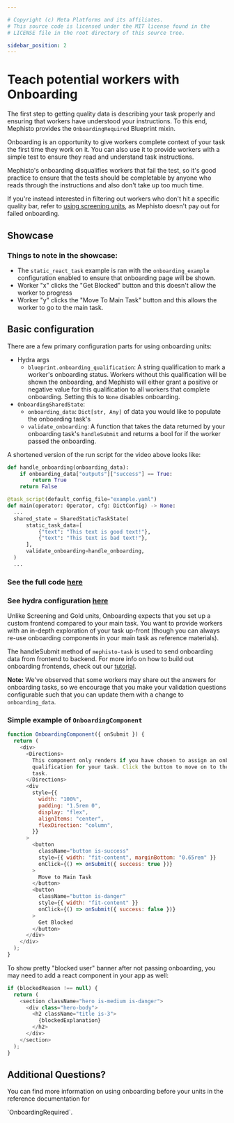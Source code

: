 ```yaml
---

# Copyright (c) Meta Platforms and its affiliates.
# This source code is licensed under the MIT license found in the
# LICENSE file in the root directory of this source tree.

sidebar_position: 2
---
```



# Teach potential workers with Onboarding

The first step to getting quality data is describing your task properly and ensuring that workers have understood your instructions.
To this end, Mephisto provides the `OnboardingRequired` Blueprint mixin.

Onboarding is an opportunity to give workers complete context of your task the first time they work on it.
You can also use it to provide workers with a simple test to ensure they read and understand task instructions.

Mephisto's onboarding disqualifies workers that fail the test,
so it's good practice to ensure that the tests should be completable by anyone
who reads through the instructions and also don't take up too much time.

If you're instead interested in filtering out workers who don't hit a specific quality bar,
refer to [using screening units](../using_screen_units), as Mephisto doesn't pay out for failed onboarding.

## Showcase

<ReactPlayer
  playing
  controls
  width="100%"
  height="auto"
  url="https://user-images.githubusercontent.com/55665282/183516125-c466fb96-f688-4903-90ea-d48b6cb5c46b.mp4"
/>

### Things to note in the showcase:

- The `static_react_task` example is ran with the `onboarding_example` configuration enabled to ensure that onboarding page will be shown.
- Worker "x" clicks the "Get Blocked" button and this doesn't allow the worker to progress
- Worker "y" clicks the "Move To Main Task" button and this allows the worker to go to the main task.

## Basic configuration

There are a few primary configuration parts for using onboarding units:

- Hydra args
  - `blueprint.onboarding_qualification`: A string qualification to mark a worker's onboarding status. Workers without this qualification will be shown the onboarding, and Mephisto will either grant a positive or negative value for this qualification to all workers that complete onboarding. Setting this to `None` disables onboarding.
- `OnboardingSharedState`:
  - `onboarding_data`: `Dict[str, Any]` of data you would like to populate the onboarding task's
  - `validate_onboarding`: A function that takes the data returned by your onboarding task's `handleSubmit` and returns a bool for if the worker passed the onboarding.

A shortened version of the run script for the video above looks like:

```python
def handle_onboarding(onboarding_data):
    if onboarding_data["outputs"]["success"] == True:
        return True
    return False

@task_script(default_config_file="example.yaml")
def main(operator: Operator, cfg: DictConfig) -> None:
  ...
  shared_state = SharedStaticTaskState(
      static_task_data=[
          {"text": "This text is good text!"},
          {"text": "This text is bad text!"},
      ],
      validate_onboarding=handle_onboarding,
  )
  ...
```

### See the full code [here](https://github.com/facebookresearch/Mephisto/blob/main/examples/static_react_task/run_task.py)

### See hydra configuration [here](https://github.com/facebookresearch/Mephisto/blob/main/examples/static_react_task/hydra_configs/conf/onboarding_example.yaml)

Unlike Screening and Gold units, Onboarding expects that you set up a custom frontend compared to your main task.
You want to provide workers with an in-depth exploration of your task up-front
(though you can always re-use onboarding components in your main task as reference materials).

The handleSubmit method of `mephisto-task` is used to send onboarding data from frontend to backend.
For more info on how to build out onboarding frontends, check out our [tutorial](../../../tutorials/worker_controls).

**Note:** We've observed that some workers may share out the answers for onboarding tasks,
so we encourage that you make your validation questions configurable such that you can update them with a change to `onboarding_data`.

### Simple example of `OnboardingComponent`

```javascript
function OnboardingComponent({ onSubmit }) {
  return (
    <div>
      <Directions>
        This component only renders if you have chosen to assign an onboarding
        qualification for your task. Click the button to move on to the main
        task.
      </Directions>
      <div
        style={{
          width: "100%",
          padding: "1.5rem 0",
          display: "flex",
          alignItems: "center",
          flexDirection: "column",
        }}
      >
        <button
          className="button is-success"
          style={{ width: "fit-content", marginBottom: "0.65rem" }}
          onClick={() => onSubmit({ success: true })}
        >
          Move to Main Task
        </button>
        <button
          className="button is-danger"
          style={{ width: "fit-content" }}
          onClick={() => onSubmit({ success: false })}
        >
          Get Blocked
        </button>
      </div>
    </div>
  );
}
```

To show pretty "blocked user" banner after not passing onboarding, you may need to add a react component in your app as well:

```javascript
if (blockedReason !== null) {
  return (
    <section className="hero is-medium is-danger">
      <div class="hero-body">
        <h2 className="title is-3">
          {blockedExplanation}
        </h2>
      </div>
    </section>
  );
}
```

## Additional Questions?

You can find more information on using onboarding before your units in the reference documentation for
<Link target={null} to="pathname:///python_api/mephisto/abstractions/blueprints/mixins/onboarding_required.html">`OnboardingRequired`</Link>.
